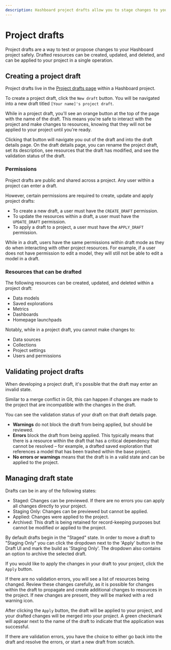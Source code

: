```yaml
---
description: Hashboard project drafts allow you to stage changes to your project safely and apply them in a single operation when you're ready.
---
```


# Project drafts

Project drafts are a way to test or propose changes to your Hashboard project safely.
Drafted resources can be created, updated, and deleted, and can be applied to your project in a single operation.

## Creating a project draft

Project drafts live in the [Project drafts page](https://hashboard.com/app/p/drafts) within a Hashboard project.

To create a project draft, click the `New draft` button. You will be navigated into a new draft titled `[Your name]'s project draft`.

While in a project draft, you'll see an orange button at the top of the page with the name of the draft.
This means you're safe to interact with the project and make changes to resources, knowing that they will not be applied to your project until you're ready.

Clicking that button will navigate you out of the draft and into the draft details page.
On the draft details page, you can rename the project draft, set its description, see resources that the draft has modified, and see the validation status of the draft.

### Permissions

Project drafts are public and shared across a project. Any user within a project can enter a draft.

However, certain permissions are required to create, update and apply project drafts:

- To create a new draft, a user must have the `CREATE_DRAFT` permission.
- To update the resources within a draft, a user must have the `UPDATE_DRAFT` permission.
- To apply a draft to a project, a user must have the `APPLY_DRAFT` permission.

While in a draft, users have the same permissions within draft mode as they do when interacting with other project resources.
For example, if a user does not have permission to edit a model, they will still not be able to edit a model in a draft.

### Resources that can be drafted

The following resources can be created, updated, and deleted within a project draft:

- Data models
- Saved explorations
- Metrics
- Dashboards
- Homepage launchpads

Notably, while in a project draft, you cannot make changes to:

- Data sources
- Collections
- Project settings
- Users and permissions

## Validating project drafts

When developing a project draft, it's possible that the draft may enter an invalid state.

Similar to a merge conflict in Git, this can happen if changes are made to the project that are incompatible with the changes in the draft.

You can see the validation status of your draft on that draft details page.

- **Warnings** do not block the draft from being applied, but should be reviewed.
- **Errors** block the draft from being applied. This typically means that there is a resource within the draft that has a critical dependency that cannot be resolved –
  for example, a drafted saved exploration that references a model that has been trashed within the base project.
- **No errors or warnings** means that the draft is in a valid state and can be applied to the project.

## Managing draft state

Drafts can be in any of the following states:

- Staged: Changes can be previewed. If there are no errors you can apply all changes directly to your project.
- Staging Only: Changes can be previewed but cannot be applied.
- Applied: Changes were applied to the project.
- Archived: This draft is being retained for record-keeping purposes but cannot be modified or applied to the project.

By default drafts begin in the "Staged" state. In order to move a draft to "Staging Only" you can click the dropdown next to the 'Apply' button in the Draft UI and mark the build as 'Staging Only'. The dropdown also contains an option to archive the selected draft.

If you would like to apply the changes in your draft to your project, click the `Apply` button.

If there are no validation errors, you will see a list of resources being changed.
Review these changes carefully, as it is possible for changes within the draft to propagate and create additional changes to resources in the project.
If new changes are present, they will be marked with a red warning icon.

After clicking the `Apply` button, the draft will be applied to your project, and your drafted changes will be merged into your project.
A green checkmark will appear next to the name of the draft to indicate that the application was successful.

If there are validation errors, you have the choice to either go back into the draft and resolve the errors, or start a new draft from scratch.
